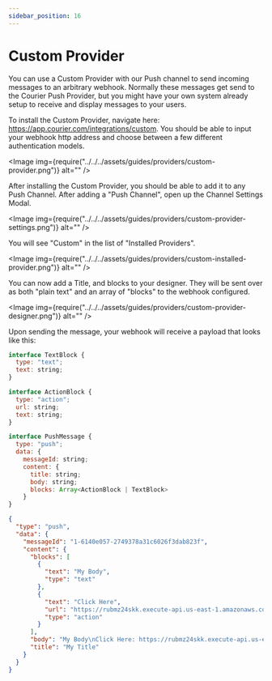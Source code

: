 ```yaml
---
sidebar_position: 16
---
```



# Custom Provider

You can use a Custom Provider with our Push channel to send incoming messages to an arbitrary webhook. Normally these messages get send to the Courier Push Provider, but you might have your own system already setup to receive and display messages to your users.

To install the Custom Provider, navigate here: https://app.courier.com/integrations/custom. You should be able to input your webhook http address and choose between a few different authentication models.

<Image img={require("../../../assets/guides/providers/custom-provider.png")} alt="" />

After installing the Custom Provider, you should be able to add it to any Push Channel. After adding a "Push Channel", open up the Channel Settings Modal.

<Image img={require("../../../assets/guides/providers/custom-provider-settings.png")} alt="" />

You will see "Custom" in the list of "Installed Providers".

<Image img={require("../../../assets/guides/providers/custom-installed-provider.png")} alt="" />

You can now add a Title, and blocks to your designer. They will be sent over as both "plain text" and an array of "blocks" to the webhook configured.

<Image img={require("../../../assets/guides/providers/custom-provider-designer.png")} alt="" />

Upon sending the message, your webhook will receive a payload that looks like this:

```js title=TypeScript
interface TextBlock {
  type: "text";
  text: string;
}

interface ActionBlock {
  type: "action";
  url: string;
  text: string;
}

interface PushMessage {
  type: "push";
  data: {
  	messageId: string;
    content: {
      title: string;
      body: string;
      blocks: Array<ActionBlock | TextBlock>
    }
}
```

```json title=JSON
{
  "type": "push",
  "data": {
    "messageId": "1-6140e057-2749378a31c6026f3dab823f",
    "content": {
      "blocks": [
        {
          "text": "My Body",
          "type": "text"
        },
        {
          "text": "Click Here",
          "url": "https://rubmz24skk.execute-api.us-east-1.amazonaws.com/dev/r/c4cf42e6-8cb1-4276-8a90-034ae2f38e65.wefvkrd7sbm0h8j3dtrezbem5qwe",
          "type": "action"
        }
      ],
      "body": "My Body\nClick Here: https://rubmz24skk.execute-api.us-east-1.amazonaws.com/dev/r/c4cf42e6-8cb1-4276-8a90-034ae2f38e65.9kwnzgbapy4914hdedrm4fwdaxjc",
      "title": "My Title"
    }
  }
}
```
